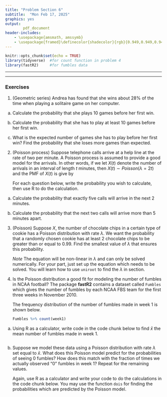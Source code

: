```yaml
---
title: "Problem Section 6"
subtitle:  "Mon Feb 17, 2025"
graphics: yes
output: 
        pdf_document
header-includes:
    - \usepackage{amsmath, amssymb}
    - \usepackage{framed}\definecolor{shadecolor}{rgb}{0.949,0.949,0.949}
---
```


```r
knitr::opts_chunk$set(echo = TRUE)
library(tidyverse)  #for count function in problem 4
library(fastR2)     #for fumbles data

```

* * * 
\begin{shaded}

\textbf{Learning Outcomes}

The problems are designed to build conceptual understanding and problem-solving skills. The emphasis is on learning to find, evaluate and build confidence.
The specific tasks include: 

   - Use the geometric series to calculate probabilities
   
   - Use the Poisson model to calculate probabilities
   
   - Use the `uniroot` function to solve a non-linear equation
   
   - Fit a Poisson model to data
  
   - Back up and support work with relevant explanations

 
 

\end{shaded}


* * *

### Exercises 

1. (Geometric series) Andrea has found that she wins about 28% of the time when playing a solitaire game  on her computer. 

a. Calculate the probability that she plays 10 games before her first win.

b. Calculate the probability that she has to play at least 10 games before her first win.

c. What is the expected number of games she has to play before her first win? Find the probability that she loses more games than expected.


2.  (Poisson process) Suppose telephone calls arrive at a help line at the rate of two per minute. A Poisson process is assumed to provide a good model for the arrivals. In other words, if we let $X(t)$ denote the number of arrivals in an interval of length $t$ minutes, then $X(t) \sim Poisson(\lambda = 2t)$ and the PMF of $X(t)$ is give by
   \begin{align*}
   f(x) &= P(X(t) = x) = \frac{ e^{-2t} \:(2t)^x}{x!}  \ \ x = 0,1,2, \dots
   \end{align*}

    For each question below, write the probability you wish to calculate, then use R to do the calculation.

a. Calculate the probability that exactly five calls will arrive in the next 2 minutes.

b. Calculate the probability that the next two calls will arrive more than 5 minutes apart.



3. (Poisson) Suppose $X$, the number of chocolate chips in a certain type of cookie has a Poisson distribution with rate $\lambda$. We want the probability that a randomly chosen cookie has at least 2 chocolate chips to be greater than or equal to 0.99. Find the smallest value of $\lambda$ that ensures this probability.

   *Note* The equation will be non-linear in $\lambda$ and can only be solved numerically. For your part, just set up the equation which needs to be solved. You will learn how to use `uniroot` to find the $\lambda$ in section. 
   
   
4. Is the Poisson distribution a good fit for modeling the number of fumbles in NCAA football? The package **fastR2** contains a dataset called `Fumbles` which gives the number of fumbles by each NCAA FBS team for the first three weeks in November 2010. 

    The frequency distribution of the number of fumbles made in week 1 is shown below.
    
    ```r
    Fumbles %>% count(week1)
    
    ```
    
a. Using R as a calculator, write code in the code chunk below to find $\bar{x}$ the mean number of fumbles made in week 1.

    ```r

    ```


b. Suppose we model these data using a Poisson distribution with rate $\lambda$ set equal to $\bar{x}$. What does this Poisson model predict for the probabilities of seeing 0 fumbles? How does this match with the fraction of times we actually observed "0" fumbles in week 1? Repeat for the remaining values.

    Again, use R as a calculator and write your code to do the calculations in the code chunk below. You may use the function `dois` for finding the probabilities which are predicted by the Poisson model.
    
    ```r
 
    
    ```
    


